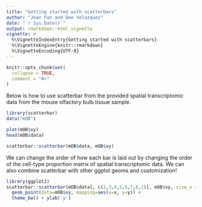 ```yaml
---
title: "Getting started with scatterbars"
author: "Jean Fan and Dee Velazquez"
date: "`r Sys.Date()`"
output: rmarkdown::html_vignette
vignette: >
  %\VignetteIndexEntry{Getting started with scatterbars}
  %\VignetteEngine{knitr::rmarkdown}
  %\VignetteEncoding{UTF-8}
---
```


```r
knitr::opts_chunk$set(
  collapse = TRUE,
  comment = "#>"
)
```

Below is how to use scatterbar from the provided spatial transcriptomic data from the mouse olfactory bulb tissue sample.
```r
library(scatterbar)
data("mOB")

plot(mOB$xy)
head(mOB$data)

scatterbar::scatterbar(mOB$data, mOB$xy)
```

We can change the order of how each bar is laid out by changing the order of the cell-type proportion matrix of spatial transcriptomic data. We can also combine scatterbar with other ggplot geoms and customization!

```r
library(ggplot2)
scatterbar::scatterbar(mOB$data[, c(2,3,4,5,6,7,8,1)], mOB$xy, size_x = 1, size_y = 1, padding_x = 0.1, padding_y = 0.1) +
  geom_point(data=mOB$xy, mapping=aes(x=x, y=y)) +
  theme_bw() + ylab('y') 
```
